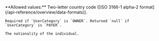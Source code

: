 <ParamField body="Nationality" type="string" >
    **Allowed values:** Two-letter country code ([ISO 3166-1 alpha-2 format](/api-reference/overview/data-formats)).

    Required if `UserCategory` is `OWNER`. Returned `null` if `UserCategory` is `PAYER`.

    The nationality of the individual.
</ParamField>